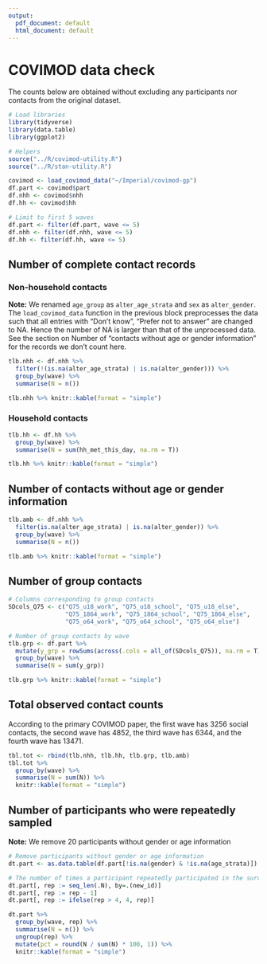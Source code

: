 ```yaml
---
output:
  pdf_document: default
  html_document: default
---
```

# COVIMOD data check
The counts below are obtained without excluding any participants nor contacts from the original dataset.
```r
# Load libraries
library(tidyverse)
library(data.table)
library(ggplot2)

# Helpers
source("../R/covimod-utility.R")
source("../R/stan-utility.R")
```

```r
covimod <- load_covimod_data("~/Imperial/covimod-gp")
df.part <- covimod$part
df.nhh <- covimod$nhh
df.hh <- covimod$hh

# Limit to first 5 waves
df.part <- filter(df.part, wave <= 5)
df.nhh <- filter(df.nhh, wave <= 5)
df.hh <- filter(df.hh, wave <= 5)
```

## Number of complete contact records
### Non-household contacts

**Note:** We renamed `age_group` as `alter_age_strata` and `sex` as `alter_gender`. The `load_covimod_data` function in the previous block preprocesses the data such that all entries with "Don't know", "Prefer not to answer" are changed to NA. Hence the number of NA is larger than that of the unprocessed data. See the section on Number of "contacts without age or gender information" for the records we don't count here.
```r
tlb.nhh <- df.nhh %>% 
  filter(!(is.na(alter_age_strata) | is.na(alter_gender))) %>% 
  group_by(wave) %>%
  summarise(N = n())

tlb.nhh %>% knitr::kable(format = "simple")
```

### Household contacts
```r
tlb.hh <- df.hh %>% 
  group_by(wave) %>% 
  summarise(N = sum(hh_met_this_day, na.rm = T))

tlb.hh %>% knitr::kable(format = "simple")
```

## Number of contacts without age or gender information
```r
tlb.amb <- df.nhh %>% 
  filter(is.na(alter_age_strata) | is.na(alter_gender)) %>% 
  group_by(wave) %>%
  summarise(N = n())

tlb.amb %>% knitr::kable(format = "simple")
```

## Number of group contacts
```r
# Columns corresponding to group contacts
SDcols_Q75 <- c("Q75_u18_work", "Q75_u18_school", "Q75_u18_else", 
                "Q75_1864_work", "Q75_1864_school", "Q75_1864_else",
                "Q75_o64_work", "Q75_o64_school", "Q75_o64_else")

# Number of group contacts by wave
tlb.grp <- df.part %>% 
  mutate(y_grp = rowSums(across(.cols = all_of(SDcols_Q75)), na.rm = T)) %>% 
  group_by(wave) %>% 
  summarise(N = sum(y_grp))

tlb.grp %>% knitr::kable(format = "simple")
```

## Total observed contact counts
According to the primary COVIMOD paper, the first wave has 3256 social contacts, the second wave has 4852, the third wave has 6344, and the fourth wave has 13471.
```r
tbl.tot <- rbind(tlb.nhh, tlb.hh, tlb.grp, tlb.amb)
tbl.tot %>% 
  group_by(wave) %>%
  summarise(N = sum(N)) %>% 
  knitr::kable(format = "simple")
```

## Number of participants who were repeatedly sampled
**Note:** We remove 20 participants without gender or age information
```r
# Remove participants without gender or age information
dt.part <- as.data.table(df.part[!is.na(gender) & !is.na(age_strata)])

# The number of times a participant repeatedly participated in the survey
dt.part[, rep := seq_len(.N), by=.(new_id)]
dt.part[, rep := rep - 1]
dt.part[, rep := ifelse(rep > 4, 4, rep)]

dt.part %>% 
  group_by(wave, rep) %>% 
  summarise(N = n()) %>% 
  ungroup(rep) %>% 
  mutate(pct = round(N / sum(N) * 100, 1)) %>% 
  knitr::kable(format = "simple")
```
